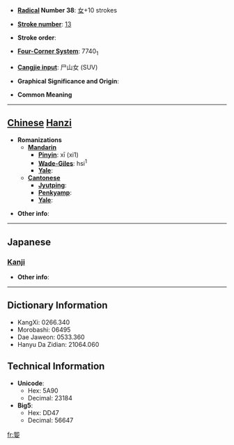 * '''[[Wiktionary:Chinese radical index| Radical]] Number 38''': [[Wiktionary:Chinese radical index 女|女]]+10 strokes

* '''[[Wiktionary:Chinese total strokes index|Stroke number]]''': [[Wiktionary:Chinese total strokes index 13|13]]

* '''Stroke order''': 

* '''[[Wiktionary:Chinese four corner index|Four-Corner System]]''': 7740<sub>1</sub>

* '''[[Wiktionary:Chinese Cangjie index|Cangjie input]]''': 尸山女 (SUV)

* '''Graphical Significance and Origin''': 

* '''Common Meaning'''

----

== [[Chinese]] [[Hanzi]] ==

* '''Romanizations'''
** '''[[Mandarin]]'''
*** '''[[Pinyin]]''': xī (xi1)
*** '''[[Wade-Giles]]''': hsi<sup>1</sup>
*** '''[[Yale]]''': 
** '''[[Cantonese]]'''
*** '''[[Jyutping]]''':
*** '''[[Penkyamp]]''': 
*** '''[[Yale]]''': 

* '''Other info''': 

----

==Japanese==
===[[Kanji]]===
{{kanji|on readings=[[き]] (ki), [[い]] (i)|kun readings=[[つま]] (tsuma), [[たのしむ]] (tanoshimu)}}

* '''Other info''':  

----

== Dictionary Information ==

* KangXi: 0266.340
* Morobashi: 06495
* Dae Jaweon: 0533.360
* Hanyu Da Zidian: 21064.060

== Technical Information ==

* '''Unicode''':
** Hex: 5A90
** Decimal: 23184
* '''Big5''':
** Hex: DD47
** Decimal: 56647

[[fr:媐]]